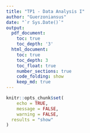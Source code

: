 ```yaml
---
title: "TP1 - Data Analysis I"
author: "Guerzoniansus"
date: "`r Sys.Date()`"
output:
  pdf_document:
    toc: true
    toc_depth: '3'
  html_document:
    toc: true
    toc_depth: 3
    toc_float: true
    number_sections: true
    code_folding: show
    keep_md: true
---
```



```r
knitr::opts_chunk$set(
	echo = TRUE,
	message = FALSE,
	warning = FALSE,
  results = "show"
)
```






